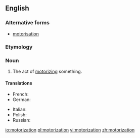 ==English==

===Alternative forms===
* [[motorisation]]

===Etymology===
{{suffix|motorize|ation|lang=en}}

===Noun===
{{en-noun}}

# The act of [[motorize|motorizing]] something.

====Translations====
{{trans-top|the act of motorizing something}}
* French: {{t+|fr|motorisation|f}}
* German: {{t|de|Motorisierung|f}}
{{trans-mid}}
* Italian: {{t|it|motorizzazione|f}}
* Polish: {{t+|pl|motoryzacja|f}}
* Russian: {{t+|ru|моторизация|f|tr=motorizácija|sc=Cyrl}}
{{trans-bottom}}

[[io:motorization]]
[[pl:motorization]]
[[vi:motorization]]
[[zh:motorization]]